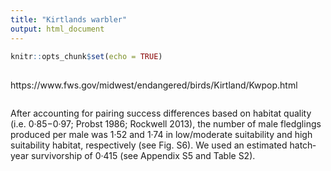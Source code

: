 ```yaml
---
title: "Kirtlands warbler"
output: html_document
---
```


```r
knitr::opts_chunk$set(echo = TRUE)
```

## 

https://www.fws.gov/midwest/endangered/birds/Kirtland/Kwpop.html

```r




```

After accounting for pairing success differences based on habitat quality (i.e. 0·85−0·97; Probst 1986; Rockwell 2013), the number of male fledglings produced per male was 1·52 and 1·74 in low/moderate suitability and high suitability habitat, respectively (see Fig. S6). We used an estimated hatch‐year survivorship of 0·415 (see Appendix S5 and Table S2).